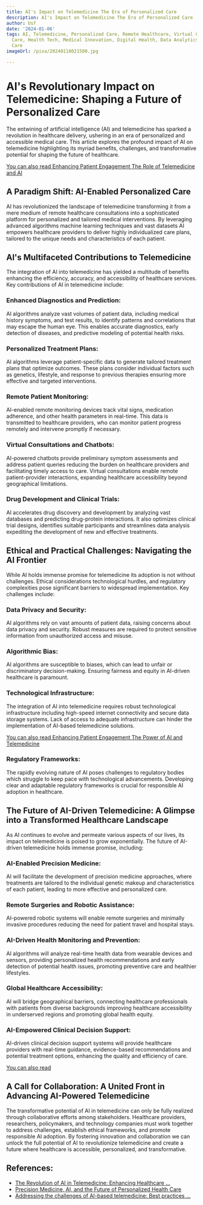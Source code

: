 ```yaml
---
title: AI's Impact on Telemedicine The Era of Personalized Care
description: AI's Impact on Telemedicine The Era of Personalized Care
author: Usf
date: '2024-01-06'
tags: AI, Telemedicine, Personalized Care, Remote Healthcare, Virtual Care, Patient-Centered
  Care, Health Tech, Medical Innovation, Digital Health, Data Analytics, Predictive
  Care
imageUrl: /pixa/20240118021500.jpg

---
```

# AI's Revolutionary Impact on  Telemedicine: Shaping a Future of Personalized Care

The entwining of artificial  intelligence (AI) and telemedicine has sparked a revolution in healthcare  delivery, ushering in an era of personalized and accessible medical  care. This article explores the profound impact of AI on telemedicine highlighting  its  myriad benefits,  challenges, and transformative potential for shaping the future of healthcare.

[You can  also read Enhancing Patient Engagement The Role of Telemedicine and AI](Enhancing%20Patient%20Engagement%20The%20Role%20of%20Telemedicine%20and%20AI)


## A Paradigm Shift: AI-Enabled Personalized Care

AI has revolutionized the landscape of telemedicine transforming it from  a mere  medium of remote healthcare consultations into a sophisticated platform for  personalized and tailored  medical interventions. By leveraging advanced algorithms machine learning techniques and vast datasets AI empowers healthcare providers to deliver highly individualized care plans, tailored to the  unique needs and characteristics of each patient.

## AI's Multifaceted Contributions to  Telemedicine

The integration of AI into  telemedicine has yielded a  multitude of benefits enhancing the efficiency, accuracy, and  accessibility of healthcare services. Key contributions of AI  in telemedicine include:

### Enhanced Diagnostics and Prediction:

AI algorithms analyze vast volumes of  patient data,  including medical history symptoms, and test results, to identify patterns and correlations that  may escape the human eye. This enables accurate diagnostics, early detection of diseases, and predictive modeling  of potential  health  risks.

### Personalized Treatment Plans:

AI algorithms leverage patient-specific  data to  generate tailored treatment plans  that optimize outcomes. These plans consider individual factors such as genetics, lifestyle,  and response to previous therapies  ensuring more effective and targeted  interventions.

### Remote Patient Monitoring:

AI-enabled remote monitoring devices track vital signs, medication adherence,  and  other health parameters in real-time. This data is transmitted to healthcare providers, who can monitor patient progress remotely and intervene promptly if necessary.

### Virtual Consultations and  Chatbots:

AI-powered chatbots provide preliminary symptom assessments  and address patient queries reducing the burden on healthcare providers  and facilitating timely access to care. Virtual consultations enable remote patient-provider interactions, expanding healthcare accessibility  beyond geographical  limitations.

### Drug Development and Clinical Trials:

AI accelerates  drug  discovery and development by analyzing vast databases and predicting  drug-protein interactions. It  also optimizes clinical trial designs, identifies suitable participants and streamlines data analysis expediting the development of new and effective treatments.

## Ethical and Practical Challenges: Navigating the AI Frontier

While AI holds immense promise for telemedicine its adoption is not without challenges. Ethical considerations technological hurdles, and regulatory complexities pose  significant barriers  to widespread  implementation. Key challenges include:

### Data Privacy and Security:

AI algorithms rely on vast amounts of patient data, raising  concerns about data privacy and security.  Robust measures are  required to protect sensitive information from unauthorized access  and misuse.

###  Algorithmic Bias:

AI algorithms are susceptible to biases, which can lead to unfair or discriminatory decision-making. Ensuring fairness and equity in AI-driven  healthcare is paramount.

### Technological Infrastructure:

The integration of  AI into  telemedicine requires  robust technological infrastructure including high-speed internet  connectivity and secure data storage systems. Lack  of access to adequate infrastructure can hinder the implementation of AI-based telemedicine solutions.

[You can also read Enhancing Patient Engagement The Power of AI  and Telemedicine](Enhancing%20Patient%20Engagement%20The%20Power%20of%20AI%20and%20Telemedicine)


### Regulatory Frameworks:

The rapidly evolving nature of AI poses challenges  to regulatory bodies which struggle to  keep pace with technological advancements. Developing clear and adaptable regulatory frameworks is  crucial for responsible AI adoption in healthcare.

## The Future of AI-Driven Telemedicine: A Glimpse into a Transformed Healthcare  Landscape

As AI continues to evolve and permeate various aspects of our lives, its impact on telemedicine  is poised to grow exponentially. The future of AI-driven telemedicine holds immense  promise, including:

### AI-Enabled Precision Medicine:

AI will facilitate the development of  precision medicine approaches, where  treatments are tailored to the individual genetic makeup and characteristics  of each patient, leading to more effective and personalized care.

### Remote  Surgeries and  Robotic Assistance:

AI-powered robotic systems will enable remote surgeries and minimally invasive procedures reducing the need for patient travel and hospital stays.

### AI-Driven Health Monitoring and Prevention:

AI algorithms  will analyze real-time health data from wearable devices and sensors, providing personalized health recommendations and early detection of potential health issues, promoting preventive care and healthier lifestyles.

### Global Healthcare Accessibility:

AI will  bridge geographical barriers, connecting healthcare professionals with patients from diverse backgrounds improving healthcare accessibility in  underserved regions and promoting global health equity.

###  AI-Empowered Clinical Decision  Support:

AI-driven clinical decision support systems will provide healthcare providers with real-time guidance, evidence-based recommendations and potential treatment  options, enhancing the quality and efficiency  of care.

[You can also read ]()


## A Call for Collaboration: A United Front  in Advancing AI-Powered Telemedicine

The  transformative potential of AI in  telemedicine can only be fully realized through collaborative efforts among stakeholders. Healthcare providers, researchers, policymakers,  and technology companies must work together to address challenges, establish ethical frameworks, and promote responsible  AI adoption. By fostering innovation and collaboration we can unlock the full potential of AI to revolutionize telemedicine and create a future where healthcare is accessible, personalized, and transformative.

## References:
- [The Revolution of AI in Telemedicine: Enhancing Healthcare ...](https://www.linkedin.com/pulse/revolution-ai-telemedicine-enhancing-healthcare-through-ansari)
- [Precision Medicine, AI, and the Future of Personalized Health Care](https://www.ncbi.nlm.nih.gov/pmc/articles/PMC7877825/)
- [Addressing the challenges of AI-based telemedicine: Best practices ...](https://www.ncbi.nlm.nih.gov/pmc/articles/PMC10671014/)
